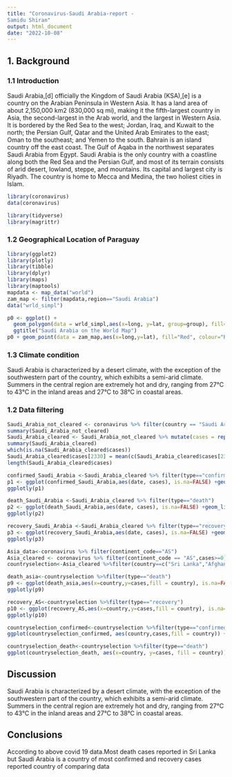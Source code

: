 ---
title: "Coronavirus-Saudi Arabia-report -
Samidu Shiran"
output: html_document
date: "2022-10-08"
---


## **1. Background**

### **1.1 Introduction**
Saudi Arabia,[d] officially the Kingdom of Saudi Arabia (KSA),[e] is a country on the Arabian Peninsula in Western Asia. It has a land area of about 2,150,000 km2 (830,000 sq mi), making it the fifth-largest country in Asia, the second-largest in the Arab world, and the largest in Western Asia. It is bordered by the Red Sea to the west; Jordan, Iraq, and Kuwait to the north; the Persian Gulf, Qatar and the United Arab Emirates to the east; Oman to the southeast; and Yemen to the south. Bahrain is an island country off the east coast. The Gulf of Aqaba in the northwest separates Saudi Arabia from Egypt. Saudi Arabia is the only country with a coastline along both the Red Sea and the Persian Gulf, and most of its terrain consists of arid desert, lowland, steppe, and mountains. Its capital and largest city is Riyadh. The country is home to Mecca and Medina, the two holiest cities in Islam.
```{r echo=FALSE, message=FALSE, warning=FALSE}
library(coronavirus)
data(coronavirus)
```


```{r echo=FALSE, message=FALSE, warning=FALSE}
library(tidyverse)
library(magrittr)
```

### **1.2 Geographical Location of Paraguay**
```{r echo=FALSE, message=FALSE, warning=FALSE}
library(ggplot2)
library(plotly)
library(tibble)
library(dplyr)
library(maps)
library(maptools)
mapdata <- map_data("world")
zam_map <- filter(mapdata,region=="Saudi Arabia")
data("wrld_simpl")

p0 <- ggplot() +
  geom_polygon(data = wrld_simpl,aes(x=long, y=lat, group=group), fill="light blue", colour="black") +
  ggtitle("Saudi Arabia on the World Map") 
p0 + geom_point(data = zam_map,aes(x=long,y=lat), fill="Red", colour="Red")
```
### **1.3 Climate condition**
Saudi Arabia is characterized by a desert climate, with the exception of the southwestern part of the country, which exhibits a semi-arid climate. Summers in the central region are extremely hot and dry, ranging from 27°C to 43°C in the inland areas and 27°C to 38°C in coastal areas.

### **1.2 Data filtering**
```{r echo=FALSE, message=FALSE, warning=FALSE}
Saudi_Arabia_not_cleared <- coronavirus %>% filter(country == "Saudi Arabia")
summary(Saudi_Arabia_not_cleared)
Saudi_Arabia_cleared <- Saudi_Arabia_not_cleared %>% mutate(cases = replace(cases, which(cases < 0), NA))
summary(Saudi_Arabia_cleared)
which(is.na(Saudi_Arabia_cleared$cases))
Saudi_Arabia_cleared$cases[2330] = mean(c(Saudi_Arabia_cleared$cases[2329], Saudi_Arabia_cleared$cases[2331]))
length(Saudi_Arabia_cleared$cases)
```
```{r echo=FALSE, message=FALSE, warning=FALSE}
confirmed_Saudi_Arabia <-Saudi_Arabia_cleared %>% filter(type=="confirmed")
p1 <- ggplot(confirmed_Saudi_Arabia,aes(date, cases), is.na=FALSE) +geom_line() +ggtitle("Covid19 confirmed cases vs Time :  Saudi Arabia")+labs(x='date',y='Number of cases')
ggplotly(p1)
```

```{r echo=FALSE, message=FALSE, warning=FALSE}
death_Saudi_Arabia <-Saudi_Arabia_cleared %>% filter(type=="death")
p2 <- ggplot(death_Saudi_Arabia,aes(date, cases), is.na=FALSE) +geom_line() +ggtitle("Covid19 death cases vs Time :Saudi Arabia")+labs(x='date',y='Number of cases')
ggplotly(p2)
```

```{r echo=FALSE, message=FALSE, warning=FALSE}
recovery_Saudi_Arabia <-Saudi_Arabia_cleared %>% filter(type=="recovery")
p3 <- ggplot(recovery_Saudi_Arabia,aes(date, cases), is.na=FALSE) +geom_line() +ggtitle("Covid19 recovery cases vs Time :  Saudi Arabia")+labs(x='date',y='Number Saudi_Arabia of cases')
ggplotly(p3)
```

```{r echo=FALSE, message=FALSE, warning=FALSE}
Asia_data<-coronavirus %>% filter(continent_code=="AS")
Asia_cleared <- coronavirus %>% filter(continent_code == "AS",cases>=0)
countryselection<-Asia_cleared %>%filter(country==c("Sri Lanka","Afghanistan","Kuwait","Bahrain","Saudi Arabia"))
```


```{r echo=FALSE, message=FALSE, warning=FALSE}
death_asia<-countryselection %>%filter(type=="death")
p9 <- ggplot(death_asia,aes(x=country,y=cases,fill = country), is.na=FALSE)+geom_col()+ggtitle("Time series analysis-country with death cases")
ggplotly(p9)
```
```{r echo=FALSE, message=FALSE, warning=FALSE}
recovery_AS<-countryselection %>%filter(type=="recovery")
p10 <- ggplot(recovery_AS,aes(x=country,y=cases,fill = country), is.na=FALSE)+geom_col()+ggtitle("Time series analysis-country with recovery cases")
ggplotly(p10)
```
```{r echo=FALSE, message=FALSE, warning=FALSE}
countryselection_confirmed<-countryselection %>%filter(type=="confirmed")
ggplot(countryselection_confirmed, aes(country,cases,fill = country)) + geom_col() + ggtitle("Total No.of confirmed") + ylim(0,175000)
```

```{r echo=FALSE, message=FALSE, warning=FALSE}
countryselection_death<-countryselection %>%filter(type=="death")
ggplot(countryselection_death, aes(x=country, y=cases, fill = country)) + geom_col() + ggtitle("Total No.of Deaths") + ylim(0,3500)
```

## Discussion 

Saudi Arabia is characterized by a desert climate, with the exception of the southwestern part of the country, which exhibits a semi-arid climate. Summers in the central region are extremely hot and dry, ranging from 27°C to 43°C in the inland areas and 27°C to 38°C in coastal areas.

## Conclusions 

According to above covid 19 data.Most death cases reported in Sri Lanka but Saudi Arabia is a country of most confirmed and recovery cases reported country of comparing data
